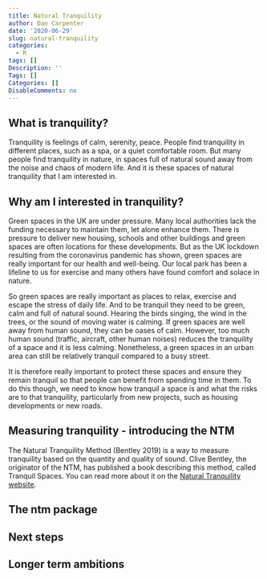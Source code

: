 ```yaml
---
title: Natural Tranquility
author: Dan Carpenter
date: '2020-06-29'
slug: natural-tranquility
categories:
  - R
tags: []
Description: ''
Tags: []
Categories: []
DisableComments: no
---
```


## What is tranquility?
Tranquility is feelings of calm, serenity, peace.  People find tranquility in different places, such as a spa, or a quiet comfortable room.  But many people find tranquility in nature, in spaces full of natural sound away from the noise and chaos of modern life.  And it is these spaces of natural tranquility that I am interested in.

## Why am I interested in tranquility?
Green spaces in the UK are under pressure.  Many local authorities lack the funding necessary to maintain them, let alone enhance them.  There is pressure to deliver new housing, schools and other buildings and green spaces are often locations for these developments.  But as the UK lockdown resulting from the coronavirus pandemic has shown, green spaces are really important for our health and well-being.  Our local park has been a lifeline to us for exercise and many others have found comfort and solace in nature.

So green spaces are really important as places to relax, exercise and escape the stress of daily life.  And to be tranquil they need to be green, calm and full of natural sound.  Hearing the birds singing, the wind in the trees, or the sound of moving water is calming.  If green spaces are well away from human sound, they can be oases of calm.  However, too much human sound (traffic, aircraft, other human noises) reduces the tranquility of a space and it is less calming.  Nonetheless, a green spaces in an urban area can still be relatively tranquil compared to a busy street.

It is therefore really important to protect these spaces and ensure they remain tranquil so that people can benefit from spending time in them.  To do this though, we need to know how tranquil a space is and what the risks are to that tranquility, particularly from new projects, such as housing developments or new roads.

## Measuring tranquility - introducing the NTM
The Natural Tranquility Method (Bentley 2019) is a way to measure tranquility based on the quantity and quality of sound.  Clive Bentley, the originator of the NTM, has published a book describing this method, called Tranquil Spaces.  You can read more about it on the [Natural Tranquility website](https://naturaltranquillity.com/).

## The ntm package


## Next steps


## Longer term ambitions
